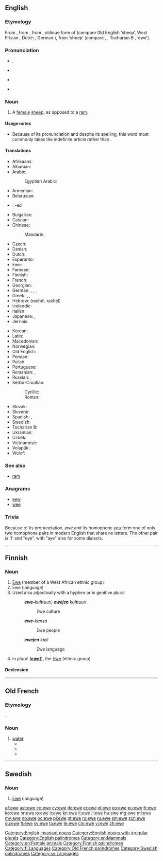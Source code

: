 {{also|Ewe|éwé}}
==English==
{{wikipedia|Sheep}}

===Etymology===
From {{etyl|enm|en}}, from {{etyl|ang|en}} {{term/t|ang|ēowu}}, from {{etyl|gem-pro|en}} {{term/t|gem-pro|*awjōs}}, oblique form of {{term/t|gem-pro|*awiz}} (compare Old English {{term|eow|lang=ang}} ‘sheep’, West Frisian {{term|ei|lang=fy}}, Dutch {{term|ooi|lang=nl}}, German {{term|Aue|lang=de}}), from {{etyl|ine-pro|en}} {{term/t|ine-pro|*h₂ówis}} ‘sheep’ (compare {{etyl|sga|-}} {{term|oí|lang=sga}}, {{etyl|la|-}} {{term|ovis|lang=la}}, Tocharian B {{term|aw|ā(<sub>u</sub>)w|lang=txb}}, {{etyl|lt|-}} {{term/t|lt|avìs}} ‘ewe’).

===Pronunciation===
* {{IPA|/juː/}}, {{X-SAMPA|/ju:/}}
* {{rhymes|uː}}
* {{homophones|lang=en|u|yew|you}} {{qualifier|in all dialects}}
* {{homophones|lang=en|hew|hue}} {{qualifier|in h-dropping dialects}}

===Noun===
{{en-noun|s|ewe}}

# A [[female]] [[sheep]], as opposed to a [[ram]].

====Usage notes====
* Because of its pronunciation and despite its spelling, this word most commonly takes the indefinite article {{term|a}} rather than {{term|an}}.

====Translations====
{{trans-top|female sheep}}
* Afrikaans: {{t+|af|skaapooi}}
* Albanian: {{t|sq|dele}}
* Arabic: {{t|ar|نعجة|f|tr=naʿja|sc=Arab}}
*: Egyptian Arabic: {{t|arz|نعجة|f|tr=naʿga|sc=Arab}}
* Armenian: {{t|hy|մաքի|sc=Armn}}
* Belarusian: {{t|be|авечка|f|tr=avjéčka}}
* {{ttbc|br}}: {{t+|br|dañvadez|f|p}} -ed
* Bulgarian: {{t+|bg|овца|f|tr=ovcá}}
* Catalan: {{t|ca|ovella|f}}
* Chinese:
*: Mandarin: {{t+|cmn|母羊|tr=mǔyáng|sc=Hani}}
* Czech: {{t+|cs|ovce|f}}
* Danish: {{t|da|moderfår}}
* Dutch: {{t+|nl|ooi|f}}
* Esperanto: {{t|eo|ŝafino}}
* Ewe: {{t|ee|alẽnɔ}}
* Faroese: {{t|fo|ær|f}}
* Finnish: {{t+|fi|uuhi}}
* French: {{t+|fr|brebis|f}}
* Georgian: {{t|ka|ცხვარი|sc=Geor}}
* German: {{t|de|Mutterschaf|n}}, {{t+|de|Aue|f}}, {{t|de|Zibbe|f}}, {{t+|de|Zicke|f}}
* Greek: {{t+|el|προβατίνα|f|tr=provatína}}, {{t+|el|αρνάδα|f|tr=arnáda}}, {{t+|el|αμνάδα|f|tr=amnáda}}
* Hebrew: {{t+|he|רחל|f}} (rachél, rakhél)
* Icelandic: {{t+|is|ær|f}}
* Italian: {{t+|it|pecora|f}}
* Japanese: {{t|ja|牝羊|tr=めひつじ, mehitsuji}}, {{t|ja|雌羊|tr=めひつじ, mehitsuji}}
* Jèrriais: {{t|roa-jer|brébis|f}}
{{trans-mid}}
* Korean: {{t|ko|암양|tr=amyang|sc=Kore}}
* Latin: {{qualifier|f}} {{t+|la|ovis}}
* Macedonian: {{t|mk|овца|f|tr=óvca|sc=Cyrl}}
* Norwegian: {{t|no|søye|c}}
* Old English: {{t|ang|ēowu}}
* Persian: {{t+|fa|میش|tr=miš|sc=fa-Arab}}
* Polish: {{t+|pl|owca|f}}
* Portuguese: {{t+|pt|ovelha|f}}
* Romanian: {{t+|ro|oaie|f}}, {{t|ro|oiţă|f}}
* Russian: {{t+|ru|овца|f|tr=ovcá|sc=Cyrl}}, {{t+|ru|ярка|f|tr=járka|sc=Cyrl}}
* Serbo-Croatian:
*: Cyrillic: {{t|sh|о́вца|f}}
*: Roman: {{t|sh|óvca|f}}
* Slovak: {{t|sk|ovca|f}}
* Slovene: {{t+|sl|ovca|f}}
* Spanish: {{t+|es|oveja|f}}, {{t|es|oveja madre|f}}
* Swedish: {{t+|sv|tacka|c}}
* Tocharian B: {{t|txb|awi}}
* Ukrainian: {{t+|uk|вівця|f|tr=vivcjá}}
* Uzbek: {{t|uz|sovliq}}
* Vietnamese: {{t|vi|cuu cai}}
* Volapük: {{t+|vo|jijip}}
* Wolof: {{t|wo|xar mu jigéen}}
{{trans-bottom}}

===See also===
* [[ram]]

===Anagrams===
* [[eew]]
* [[wee]]

===Trivia===
Because of its pronunciation, ''ewe'' and its homophone ''[[you]]'' form one of only two homophone pairs in modern English that share no letters. The other pair is 'I' and "eye", with "aye" also for some dialects.

[[Category:English invariant nouns]]
[[Category:English nouns with irregular plurals]]
[[Category:English palindromes]]
[[Category:en:Mammals]]
[[Category:en:Female animals]]

----

==Finnish==

===Noun===
{{fi-noun}}

# [[Ewe]] (member of a West African ethnic group)
# Ewe (language)
# Used also adjectivally with a hyphen or in genitive plural
#: '''''ewe-'''kulttuuri; '''ewejen''' kulttuuri''
#:: Ewe culture
#: '''''ewe-'''kansa''
#:: Ewe people
#: '''''ewejen''' kieli''
#:: Ewe language
# In plural ('''''[[ewet]]'''''), the [[Ewe]] (ethnic group)

====Declension====
{{fi-decl-valo|ew|||e|ä}}

[[Category:Finnish palindromes]]
[[Category:fi:Languages]]

----

==Old French==

===Etymology===
{{etyl|la|fro}} {{term|aqua|lang=la}}.

===Noun===
{{fro-noun|f}}

# [[water]]
#* {{quote-book||passage=E caunt ele estoyt de tut chargé<br>La '''ewe''' vint curant a grant plenté.|translation=And when it [the Ark] was fully loaded<br> the waters ran high and fast.|title=Holkham Bible}}
#* {{quote-book|circa 1170|title=[http://books.google.fr/books?id=ZNMTAAAAYAAJ&printsec=frontcover&dq=editions:FXZpAAAAIAAJ&hl=fr&ei=LYqXTY2OGYGmhAfQhJTWBQ&sa=X&oi=book_result&ct=result&resnum=1&ved=0CCsQ6AEwAA#v=onepage&q&f=false Le Roman de Rou]|author=[[w:Wace|Wace]]|passage=L'ewe est bele e parfond qui en la cité cort|translation=The water which runs through the city is beautiful and deep}}
#* {{quote-book|year=circa 1200|author=[[wikipedia:Marie de France|Marie de France]]|title=[[w:Lais of Marie de France|Guigemar]]|passage=En bacins d'or '''ewe''' aporterent|translation=They brought water in basins made of gold}}

[[Category:Old French palindromes]]

----

==Swedish==

===Noun===
{{sv-noun|c}}

# [[Ewe]] (language)

{{tbot entry|Swedish|Ewe|2008|April|sv}}

[[Category:Swedish palindromes]]
[[Category:sv:Languages]]

[[af:ewe]]
[[ast:ewe]]
[[co:ewe]]
[[cy:ewe]]
[[de:ewe]]
[[et:ewe]]
[[el:ewe]]
[[eo:ewe]]
[[eu:ewe]]
[[fr:ewe]]
[[ko:ewe]]
[[hr:ewe]]
[[io:ewe]]
[[it:ewe]]
[[kn:ewe]]
[[lt:ewe]]
[[li:ewe]]
[[hu:ewe]]
[[mg:ewe]]
[[ml:ewe]]
[[my:ewe]]
[[no:ewe]]
[[oc:ewe]]
[[pl:ewe]]
[[pt:ewe]]
[[ro:ewe]]
[[ru:ewe]]
[[sm:ewe]]
[[scn:ewe]]
[[su:ewe]]
[[fi:ewe]]
[[sv:ewe]]
[[ta:ewe]]
[[te:ewe]]
[[chr:ewe]]
[[vi:ewe]]
[[zh:ewe]]